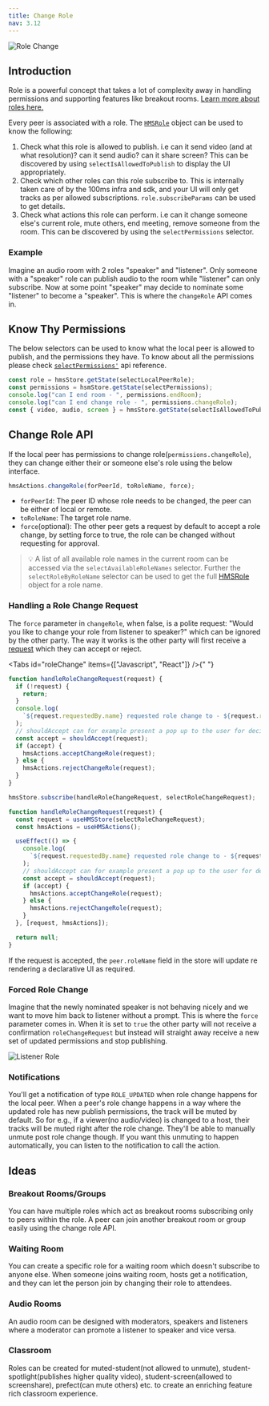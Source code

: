 ```yaml
---
title: Change Role
nav: 3.12
---
```


![Role Change](/guides/role-change.png)

## Introduction

Role is a powerful concept that takes a lot of complexity away in handling permissions and supporting features like breakout rooms. [Learn more about roles here.](../foundation/templates-and-roles)

Every peer is associated with a role. The [`HMSRole`](/api-reference/javascript/v2/interfaces/HMSRole) object can be used to know the following:

1. Check what this role is allowed to publish. i.e can it send video (and at what resolution)? can it send audio? can it share screen? This can be discovered by using `selectIsAllowedToPublish` to display the UI appropriately.
2. Check which other roles can this role subscribe to. This is internally taken care of by the 100ms infra and sdk, and your UI will only get tracks as per allowed subscriptions. `role.subscribeParams` can be used to get details.
3. Check what actions this role can perform. i.e can it change someone else's current role, mute others, end meeting, remove someone from the room. This can be discovered by using the `selectPermissions` selector.

### Example

Imagine an audio room with 2 roles "speaker" and "listener". Only someone with a "speaker" role can publish audio to the room while "listener" can only subscribe.
Now at some point "speaker" may decide to nominate some "listener" to become a "speaker". This is where the `changeRole` API comes in.

## Know Thy Permissions

The below selectors can be used to know what the local peer is allowed to publish, and the permissions they have. To know about all the
permissions please check [`selectPermissions'`](../../../api-reference/javascript/v2/home/content#select-permissions) api reference.

```js
const role = hmsStore.getState(selectLocalPeerRole);
const permissions = hsmStore.getState(selectPermissions);
console.log("can I end room - ", permissions.endRoom);
console.log("can I end change role - ", permissions.changeRole);
const { video, audio, screen } = hmsStore.getState(selectIsAllowedToPublish);
```

## Change Role API

If the local peer has permissions to change role(`permissions.changeRole`), they can change either their or someone else's role using
the below interface.

```js
hmsActions.changeRole(forPeerId, toRoleName, force);
```

- `forPeerId`: The peer ID whose role needs to be changed, the peer can be either of local or remote.
- `toRoleName`: The target role name.
- `force`(optional): The other peer gets a request by default to accept a role change, by setting force to true, the role can be changed
  without requesting for approval.

> 💡 A list of all available role names in the current room can be accessed via the `selectAvailableRoleNames` selector. Further the `selectRoleByRoleName`
> selector can be used to get the full [HMSRole](/api-reference/javascript/v2/interfaces/HMSRole) object for a role name.

### Handling a Role Change Request

The `force` parameter in `changeRole`, when false, is a polite request: "Would you like to change your role from listener to speaker?" which can be ignored by the other party.
The way it works is the other party will first receive a [request](/api-reference/javascript/v2/interfaces/HMSRoleChangeRequest) which they can accept or reject.

<Tabs id="roleChange" items={["Javascript", "React"]} />{" "}

<Tab id='roleChange-0'>

```js
function handleRoleChangeRequest(request) {
  if (!request) {
    return;
  }
  console.log(
    `${request.requestedBy.name} requested role change to - ${request.role.name}`
  );
  // shouldAccept can for example present a pop up to the user for deciding how to act on the request
  const accept = shouldAccept(request);
  if (accept) {
    hmsActions.acceptChangeRole(request);
  } else {
    hmsActions.rejectChangeRole(request);
  }
}

hmsStore.subscribe(handleRoleChangeRequest, selectRoleChangeRequest);
```

</Tab>

<Tab  id='roleChange-1'>

```jsx
function handleRoleChangeRequest(request) {
  const request = useHMSStore(selectRoleChangeRequest);
  const hmsActions = useHMSActions();

  useEffect(() => {
    console.log(
      `${request.requestedBy.name} requested role change to - ${request.role.name}`
    );
    // shouldAccept can for example present a pop up to the user for deciding how to act on the request
    const accept = shouldAccept(request);
    if (accept) {
      hmsActions.acceptChangeRole(request);
    } else {
      hmsActions.rejectChangeRole(request);
    }
  }, [request, hmsActions]);

  return null;
}
```

</Tab>

If the request is accepted, the `peer.roleName` field in the store will update re rendering a declarative UI as required.

### Forced Role Change

Imagine that the newly nominated speaker is not behaving nicely and we want to move him back to listener without a prompt.
This is where the `force` parameter comes in. When it is set to `true` the other party will not receive a confirmation `roleChangeRequest`
but instead will straight away receive a new set of updated permissions and stop publishing.

![Listener Role](/guides/role-listener.png)

### Notifications

You'll get a notification of type `ROLE_UPDATED` when role change happens for the local peer. When a peer's role change
happens in a way where the updated role has new publish permissions, the track will be muted by default. So for e.g., if a viewer(no audio/video)
is changed to a host, their tracks will be muted right after the role change. They'll be able to manually unmute post role change though.
If you want this unmuting to happen automatically, you can listen to the notification to call the action.

## Ideas

### Breakout Rooms/Groups

You can have multiple roles which act as breakout rooms subscribing only to peers within the role. A peer can join another breakout room
or group easily using the change role API.

### Waiting Room

You can create a specific role for a waiting room which doesn't subscribe to anyone else. When someone joins waiting room,
hosts get a notification, and they can let the person join by changing their role to attendees.

### Audio Rooms

An audio room can be designed with moderators, speakers and listeners where a moderator can promote a listener to speaker
and vice versa.

### Classroom

Roles can be created for muted-student(not allowed to unmute), student-spotlight(publishes higher quality video),
student-screen(allowed to screenshare), prefect(can mute others) etc. to create an enriching feature rich classroom experience.
